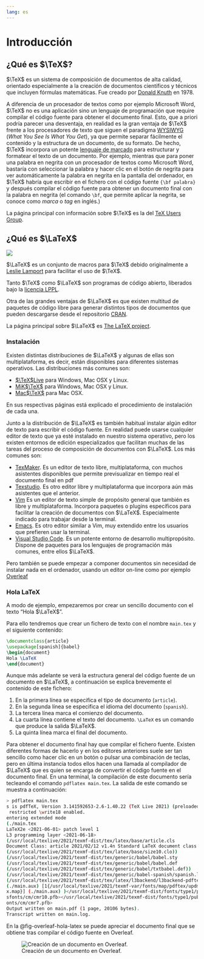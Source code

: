 ```yaml
---
lang: es
---
```


# Introducción 

## ¿Qué es $\TeX$?

$\TeX$ es un sistema de composición de documentos de alta calidad, orientado especialmente a la creación de documentos científicos y técnicos que incluyen fórmulas matemáticas. Fue creado por [Donald Knuth](https://es.wikipedia.org/wiki/Donald_Knuth) en 1978.

A diferencia de un procesador de textos como por ejemplo Microsoft Word, $\TeX$ no es una aplicación sino un lenguaje de programación que require compilar el código fuente para obtener el documento final. Esto, que a priori podría parecer una desventaja, en realidad es la gran ventaja de $\TeX$ frente a los procesadores de texto que siguen el paradigma [WYSIWYG](https://es.wikipedia.org/wiki/WYSIWYG) (_What You See Is What You Get_), ya que permite separar fácilmente el contenido y la estructura de un documento, de su formato. De hecho, $\TeX$ incorpora un potente [lenguaje de marcado](https://es.wikipedia.org/wiki/Lenguaje_de_marcado) para estructurar y formatear el texto de un documento. Por ejemplo, mientras que para poner una palabra en negrita con un procesador de textos como Microsoft Word, bastaría con seleccionar la palabra y hacer clic en el botón de negrita para ver automáticamente la palabra en negrita en la pantalla del ordenador, en $\TeX$ habría que escribir en el fichero con el código fuente `{\bf palabra}` y después compilar el código fuente para obtener un documento final con la palabra en negrita (el comando `\bf`, que permite aplicar la negrita, se conoce como _marca_ o _tag_ en inglés.)

La página principal con información sobre $\TeX$ es la del [TeX Users Group](https://www.tug.org/).

## ¿Qué es $\LaTeX$

![](https://www.latex-project.org/img/latex-project-logo.svg)

$\LaTeX$ es un conjunto de macros para $\TeX$ debido originalmente a [Leslie Lamport](https://en.wikipedia.org/wiki/Leslie_Lamport) para facilitar el uso de $\TeX$.

Tanto $\TeX$ como $\LaTeX$ son programas de código abierto, liberados bajo la [licencia LPPL](https://www.latex-project.org/lppl.txt).

Otra de las grandes ventajas de $\LaTeX$ es que existen multitud de paquetes de código libre para generar distintos tipos de documentos que pueden descargarse desde el repositorio [CRAN](https://ctan.org/).

La página principal sobre $\LaTeX$ es [The LaTeX project](https://www.latex-project.org/).


### Instalación

Existen distintas distribuciones de $\LaTeX$ y algunas de ellas son multiplataforma, es decir, están disponibles para diferentes sistemas operativos. Las distribuciones más comunes son:

- [$\TeX$Live](https://tug.org/texlive/) para Windows, Mac OSX y Linux.
- [MiK$\TeX$]() para Windows, Mac OSX y Linux.
- [Mac$\TeX$](https://www.tug.org/mactex/) para Mac OSX.

En sus respectivas páginas está explicado el procedimiento de instalación de cada una.

Junto a la distribución de $\LaTeX$ es también habitual instalar algún editor de texto para escribir el código fuente. En realidad puede usarse cualquier editor de texto que ya esté instalado en nuestro sistema operativo, pero los existen entornos de edición especializados que facilitan muchas de las tareas del proceso de composición de documentos con $\LaTeX$. Los más comunes son:

- [TexMaker](http://www.xm1math.net/texmaker/). Es un editor de texto libre, multiplataforma, con muchos asistentes disponibles que permite previsualizar en tiempo real el documento final en pdf
- [Texstudio](http://www.texstudio.org/). Es otro editor libre y multiplataforma que incorpora aún más asistentes que el anterior. 
- [Vim](https://www.vim.org/) Es un editor de texto simple de propósito general que también es libre y multiplataforma. Incorpora paquetes o plugins específicos para facilitar la creación de documentos con $\LaTeX$. Especialmente indicado para trabajar desde la terminal.
- [Emacs](https://www.gnu.org/software/emacs/). Es otro editor similar a Vim, muy extendido entre los usuarios que prefieren usar la terminal.
- [Visual Studio Code](https://code.visualstudio.com/). Es un potente entorno de desarrollo multipropósito. Dispone de paquetes para los lenguajes de programación más comunes, entre ellos $\LaTeX$.

Pero también se puede empezar a componer documentos sin necesidad de instalar nada en el ordenador, usando un editor on-line como por ejemplo [Overleaf](https://www.overleaf.com/)

### Hola LaTeX

A modo de ejemplo, empezaremos por crear un sencillo documento con el texto "Hola $\LaTeX$".

Para ello tendremos que crear un fichero de texto con el nombre `main.tex` y el siguiente contenido:

```latex
\documentclass{article}
\usepackage[spanish]{babel}
\begin{document}
Hola \LaTeX
\end{document}
```

Aunque más adelante se verá la estructura general del código fuente de un documento en $\LaTeX$, a continuación se explica brevemente el contenido de este fichero:

1. En la primera línea se especifica el tipo de documento (`article`).
2. En la segunda línea se especifica el idioma del documento (`spanish`).
3. La tercera línea marca el comienzo del documento.
4. La cuarta línea contiene el texto del documento. `\LaTeX` es un comando que produce la salida $\LaTeX$.
5. La quinta línea marca el final del documento.

Para obtener el documento final hay que compilar el fichero fuente. Existen diferentes formas de hacerlo y en los editores anteriores suele ser tan sencillo como hacer clic en un botón o pulsar una combinación de teclas, pero en última instancia todos ellos hacen una llamada al compilador de $\LaTeX$ que es quien se encarga de convertir el código fuente en el documento final. En una terminal, la compilación de este documento sería tecleando el comando `pdflatex main.tex`. La salida de este comando se muestra a continuación:

```sh
> pdflatex main.tex 
s is pdfTeX, Version 3.141592653-2.6-1.40.22 (TeX Live 2021) (preloaded format=pdflatex)
 restricted \write18 enabled.
entering extended mode
(./main.tex
LaTeX2e <2021-06-01> patch level 1
L3 programming layer <2021-06-18>
(/usr/local/texlive/2021/texmf-dist/tex/latex/base/article.cls
Document Class: article 2021/02/12 v1.4n Standard LaTeX document class
(/usr/local/texlive/2021/texmf-dist/tex/latex/base/size10.clo))
(/usr/local/texlive/2021/texmf-dist/tex/generic/babel/babel.sty
(/usr/local/texlive/2021/texmf-dist/tex/generic/babel/babel.def
(/usr/local/texlive/2021/texmf-dist/tex/generic/babel/txtbabel.def))
(/usr/local/texlive/2021/texmf-dist/tex/generic/babel-spanish/spanish.ldf))
(/usr/local/texlive/2021/texmf-dist/tex/latex/l3backend/l3backend-pdftex.def)
(./main.aux) [1{/usr/local/texlive/2021/texmf-var/fonts/map/pdftex/updmap/pdfte
x.map}] (./main.aux) )</usr/local/texlive/2021/texmf-dist/fonts/type1/public/am
sfonts/cm/cmr10.pfb></usr/local/texlive/2021/texmf-dist/fonts/type1/public/amsf
onts/cm/cmr7.pfb>
Output written on main.pdf (1 page, 20106 bytes).
Transcript written on main.log.
```
En la @fig-overleaf-hola-latex se puede apreciar el documento final que se obtiene tras compilar el código fuente en Overleaf.

![Creación de un documento en Overleaf.](img/introduccion/overleaf-hola-latex.png){#fig-overleaf-hola-latex}


